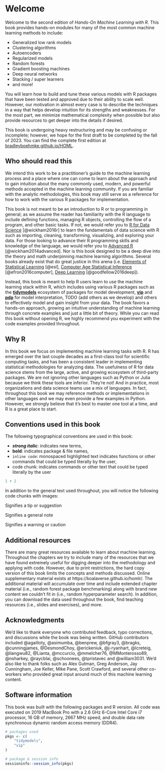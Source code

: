 # Welcome {.unnumbered}

Welcome to the second edition of *Hands-On Machine Learning with R*. This book provides hands-on modules for many of the most common machine learning methods to include:

- Generalized low rank models
- Clustering algorithms
- Autoencoders
- Regularized models
- Random forests
- Gradient boosting machines
- Deep neural networks
- Stacking / super learners
- and more!

You will learn how to build and tune these various models with R packages that have been tested and approved due to their ability to scale well. However, our motivation in almost every case is to describe the techniques in a way that helps develop intuition for its strengths and weaknesses.  For the most part, we minimize mathematical complexity when possible but also provide resources to get deeper into the details if desired.

::: {.callout-note}
This book is undergoing heavy restructuring and may be confusing or incomplete; however, we hope for the first draft to be completed by the fall of 2023. You can find the complete first edition at [bradleyboehmke.github.io/HOML](https://bradleyboehmke.github.io/HOML/).
:::

## Who should read this {-}

We intend this work to be a practitioner's guide to the machine learning process and a place where one can come to learn about the approach and to gain intuition about the many commonly used, modern, and powerful methods accepted in the machine learning community. If you are familiar with the analytic methodologies, this book may still serve as a reference for how to work with the various R packages for implementation.

This book is not meant to be an introduction to R or to programming in general; as we assume the reader has familiarity with the R language to include defining functions, managing R objects, controlling the flow of a program, and other basic tasks.  If not, we would refer you to [R for Data Science](http://r4ds.had.co.nz/index.html) [@wickham2016r] to learn the fundamentals of data science with R such as importing, cleaning, transforming, visualizing, and exploring your data. For those looking to advance their R programming skills and knowledge of the language, we would refer you to [Advanced R](http://adv-r.had.co.nz/) [@wickham2014advanced]. Nor is this book designed to be a deep dive into the theory and math underpinning machine learning algorithms. Several books already exist that do great justice in this arena (i.e. [Elements of Statistical Learning](https://web.stanford.edu/~hastie/ElemStatLearn/) [@esl], [Computer Age Statistical Inference](https://web.stanford.edu/~hastie/CASI/) [@efron2016computer], [Deep Learning](http://www.deeplearningbook.org/) [@goodfellow2016deep]).

Instead, this book is meant to help R users learn to use the machine learning stack within R, which includes using various R packages such as the [__tidymodels__](https://www.tidymodels.org/packages/) ecosystem of packages for model development, [__vip__](https://github.com/koalaverse/vip) and [__pdp__](https://github.com/bgreenwell/pdp) for model interpretation, TODO (add others as we develop) and others to effectively model and gain insight from your data. The book favors a hands-on approach, growing an intuitive understanding of machine learning through concrete examples and just a little bit of theory.  While you can read this book without opening R, we highly recommend you experiment with the code examples provided throughout.

## Why R {-}

In this book we focus on implementing machine learning tasks with R. R has emerged over the last couple decades as a first-class tool for scientific computing tasks, and has been a consistent leader in implementing statistical methodologies for analyzing data. The usefulness of R for data science stems from the large, active, and growing ecosystem of third-party packages. We are not ignoring other languages such as Python or Julia because we think these tools are inferior. They’re not! And in practice, most organizations and data science teams use a mix of languages. In fact, throughout this book we may reference methods or implementations in other languages and we may even provide a few examples in Python. However, we strongly believe that it’s best to master one tool at a time, and R is a great place to start.

## Conventions used in this book {-}

The following typographical conventions are used in this book:

* ___strong italic___: indicates new terms,
* __bold__: indicates package & file names,
* `inline code`: monospaced highlighted text indicates functions or other commands that could be typed literally by the user,
* code chunk: indicates commands or other text that could be typed literally by the user

```r
1 + 2
```

In addition to the general text used throughout, you will notice the following code chunks with images:

::: {.callout-tip}
Signifies a tip or suggestion
:::

::: {.callout-note}
Signifies a general note
:::

::: {.callout-warning}
Signifies a warning or caution
:::

## Additional resources {-}

There are many great resources available to learn about machine learning.  Throughout the chapters we try to include many of the resources that we have found extremely useful for digging deeper into the methodology and applying with code. However, due to print restrictions, the hard copy version of this book limits the concepts and methods discussed. Online supplementary material exists at https://koalaverse.github.io/homlr/. The additional material will accumulate over time and include extended chapter material (i.e., random forest package benchmarking) along with brand new content we couldn't fit in (i.e., random hyperparameter search). In addition, you can download the data used throughout the book, find teaching resources (i.e., slides and exercises), and more.

## Acknowledgments {-}

We'd like to thank everyone who contributed feedback, typo corrections, and discussions while the book was being written. GitHub contributors included $@$agailloty, $@$asimumba, $@$benprew, $@$bfgray3, $@$bragks, $@$cunningjames, $@$DesmondChoy, $@$erickeniuk, $@$j-ryanhart, $@$lcreteig, $@$liangwu82, $@$Lianta, $@$mccurcio, $@$mmelcher76, $@$MMonterosso89, $@$nsharkey, $@$raycblai, $@$schoonees, $@$tpristavec and $@$william3031. We'd also like to thank folks such as Alex Gutman, Greg Anderson, Jay Cunningham, Joe Keller, Mike Pane, Scott Crawford, and several other co-workers who provided great input around much of this machine learning content.

## Software information {-}

This book was built with the following packages and R version.  All code was executed on 2019 MacBook Pro with a 2.6 GHz 6-Core Intel Core i7 processor, 16 GB of memory, 2667 MHz speed, and double data rate synchronous dynamic random access memory (DDR4).

```r
# packages used
pkgs <- c(
    "tidymodels",
    "vip"
)

# package & session info
sessioninfo::session_info(pkgs)
```
